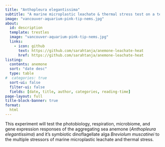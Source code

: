 ```yaml
---
title: "Anthopleura elegantissima"
subtitle: "A marine microplastic leachate & thermal stress test on a temperate clonal symbiotic cnidarian"
image: "vancouver-aquarium-pink-tip-nems.jpg"
about:
  id: description
  template: trestles
  image: "vancouver-aquarium-pink-tip-nems.jpg"
  links:
    - icon: github
      text: https://github.com/sarahtanja/anemone-leachate-heat
      href: https://github.com/sarahtanja/anemone-leachate-heat
listing: 
  contents: anemone
  sort: "date desc"
  type: table
#  categories: true
  sort-ui: false
  filter-ui: false
  fields: [date, title, author, categories, reading-time]
page-layout: full
title-block-banner: true
format:
  html
---
```


::: {#description}
This experiment will test the photobiology, respiration, microbiome, and gene expression responses of the aggregating sea anemone (*Anthopleura elegantissima*) and it's symbiotic dinoflagellate alga *Breviolum muscatinei* to the multiple stressors of marine microplastic leachate and thermal stress.
:::
